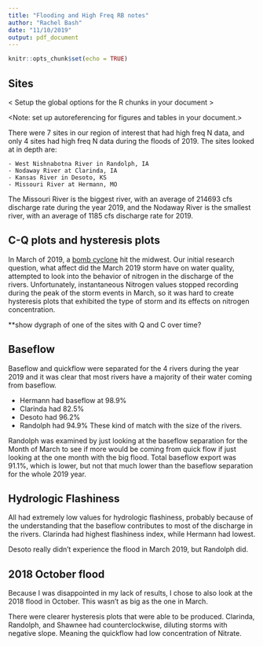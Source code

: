```yaml
---
title: "Flooding and High Freq RB notes"
author: "Rachel Bash"
date: "11/10/2019"
output: pdf_document
---
```


```r
knitr::opts_chunk$set(echo = TRUE)
```

## Sites

 < Setup the global options for the R chunks in your document >

<Note: set up autoreferencing for figures and tables in your document.>


There were 7 sites in our region of interest that had high freq N data, and only 4 sites had high freq N data during the floods of 2019. The sites looked at in depth are:

    - West Nishnabotna River in Randolph, IA
    - Nodaway River at Clarinda, IA
    - Kansas River in Desoto, KS
    - Missouri River at Hermann, MO

The Missouri River is the biggest river, with an average of 214693 cfs discharge rate during the year 2019, and the Nodaway River is the smallest river, with an average of 1185 cfs discharge rate for 2019.

## C-Q plots and hysteresis plots

In March of 2019, a [bomb cyclone](https://www.kansascity.com/news/state/missouri/article228237519.html) hit the midwest. Our initial research question, what affect did the March 2019 storm have on water quality, attempted to look into the behavior of nitrogen in the discharge of the rivers. Unfortunately, instantaneous Nitrogen values stopped recording during the peak of the storm events in March, so it was hard to create hysteresis plots that exhibited the type of storm and its effects on nitrogen concentration. 

**show dygraph of one of the sites with Q and C over time?

## Baseflow

Baseflow and quickflow were separated for the 4 rivers during the year 2019 and it was clear that most rivers have a majority of their water coming from baseflow. 


- Hermann had baseflow at 98.9%
- Clarinda had 82.5%
- Desoto had 96.2%
- Randolph had 94.9% 
These kind of match with the size of the rivers.

Randolph was examined by just looking at the baseflow separation for the Month of March to see if more would be coming from quick flow if just looking at the one month with the big flood. Total baseflow export was 91.1%, which is lower, but not that much lower than the baseflow separation for the whole 2019 year.

## Hydrologic Flashiness
All had extremely low values for hydrologic flashiness, probably because of the understanding that the baseflow contributes to most of the discharge in the rivers.
Clarinda had highest flashiness index, while Hermann had lowest.

Desoto really didn't experience the flood in March 2019, but Randolph did.


## 2018 October flood
Because I was disappointed in my lack of results, I chose to also look at the 2018 flood in October. This wasn't as big as the one in March.

There were clearer hysteresis plots that were able to be produced. Clarinda, Randolph, and Shawnee had counterclockwise, diluting storms with negative slope. Meaning the quickflow had low concentration of Nitrate. 
